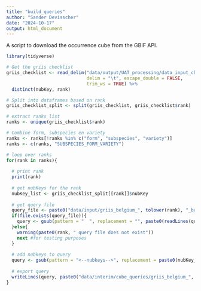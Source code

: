 ```yaml
---
title: "build_queries"
author: "Sander Devisscher"
date: "2024-10-17"
output: html_document
---
```


A script to download the occurrence cube from the GBIF API.

```r
library(tidyverse)
```

```r
# Get the griis checklist
griis_checklist <- read_delim("data/output/UAT_processing/data_input_checklist_indicators.tsv", 
                              delim = "\t", escape_double = FALSE, 
                              trim_ws = TRUE) %>% 
  distinct(nubKey, rank)

# Split into dataframes based on rank
griis_checklist_split <- split(griis_checklist, griis_checklist$rank)
```

```r
# extract ranks list
ranks <- unique(griis_checklist$rank)

# Combine form, subspecies en variety
ranks <- ranks[!ranks %in% c("form", "subspecies", "variety")]
ranks <- c(ranks, "SUBSPECIES_FORM_VARIETY")

# loop over ranks
for(rank in ranks){
  
  # print rank
  print(rank)
  
  # get nubKeys for the rank
  nubKey_list <- griis_checklist_split[[rank]]$nubKey
  
  # get query file
  query_file <- paste0("data/input/griis_belgium_", tolower(rank), "_base.txt")
  if(file.exists(query_file)){
    query <- gsub(pattern = "  ", replacement = "", paste0(readLines(query_file), collapse = " "))
  }else{
    warning(paste0(rank, " query file does not exist"))
    next #for testing purposes
  }
  
  # add nubkeys to query
  query <- gsub(pattern = "<--nubkeys-->", replacement = paste0(nubKey_list, " ", collapse = ","), query)
  
  # export query
  writeLines(query, paste0("data/interim/cube_queries/griis_belgium_", tolower(rank), "_query.txt"))
}
```

